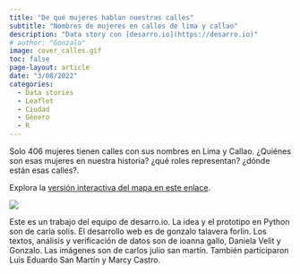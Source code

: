 ```yaml
---
title: "De qué mujeres hablan nuestras calles"
subtitle: "Nombres de mujeres en calles de lima y callao"
description: "Data story con [desarro.io](https://desarro.io)"
# author: "Gonzalo"
image: cover_calles.gif
toc: false
page-layout: article
date: "3/08/2022"
categories:
  - Data stories
  - Leaflet
  - Ciudad
  - Género
  - R
---
```


Solo 406 mujeres tienen calles con sus nombres en Lima y Callao. ¿Quiénes son esas mujeres en nuestra historia? ¿qué roles representan? ¿dónde están esas calles?.

Explora la [versión interactiva del mapa en este enlace](https://desarroio.github.io/genero-calles/).

[![](images/cover-calles-mujeres-50.png){fig-align="center"}](https://desarroio.github.io/genero-calles/)

Este es un trabajo del equipo de desarro.io. La idea y el prototipo en Python son de carla solis. El desarrollo web es de gonzalo talavera forlin. Los textos, análisis y verificación de datos son de ioanna gallo, Daniela Velit y Gonzalo. Las imágenes son de carlos julio san martín. También participaron Luis Eduardo San Martín y Marcy Castro.
